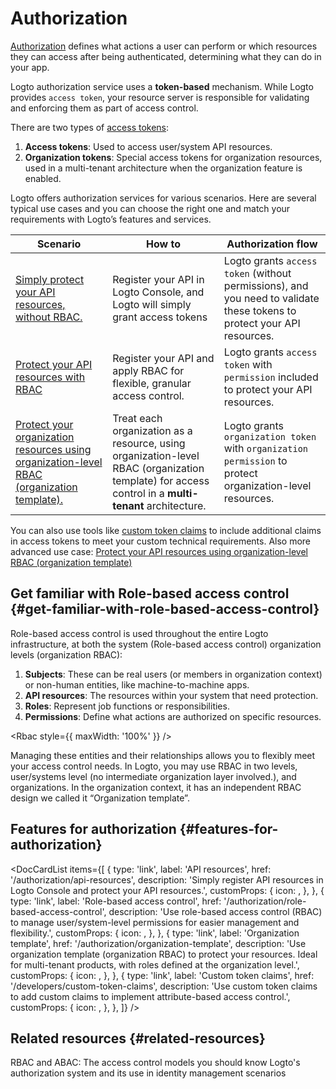 
# Authorization

[Authorization](https://auth.wiki/authorization) defines what actions a user can perform or which resources they can access after being authenticated, determining what they can do in your app.

Logto authorization service uses a **token-based** mechanism. While Logto provides `access token`, your resource server is responsible for validating and enforcing them as part of access control.

There are two types of [access tokens](https://auth.wiki/access-token):

1. **Access tokens**: Used to access user/system API resources.
2. **Organization tokens**: Special access tokens for organization resources, used in a multi-tenant architecture when the organization feature is enabled.

Logto offers authorization services for various scenarios. Here are several typical use cases and you can choose the right one and match your requirements with Logto’s features and services.

| Scenario                                                                                                                                                          | How to                                                                                                                                              | Authorization flow                                                                                                      |
| ----------------------------------------------------------------------------------------------------------------------------------------------------------------- | --------------------------------------------------------------------------------------------------------------------------------------------------- | ----------------------------------------------------------------------------------------------------------------------- |
| [Simply protect your API resources, without RBAC.](/authorization/api-resources/protect-your-api)                                                                 | Register your API in Logto Console, and Logto will simply grant access tokens                                                                       | Logto grants `access token` (without permissions), and you need to validate these tokens to protect your API resources. |
| [Protect your API resources with RBAC](/authorization/role-based-access-control/protect-api-resources-with-rbac)                                                  | Register your API and apply RBAC for flexible, granular access control.                                                                             | Logto grants `access token` with `permission` included to protect your API resources.                                   |
| [Protect your organization resources using organization-level RBAC (organization template).](/authorization/organization-template/protect-organization-resources) | Treat each organization as a resource, using organization-level RBAC (organization template) for access control in a **multi-tenant** architecture. | Logto grants `organization token` with `organization permission` to protect organization-level resources.               |

You can also use tools like [custom token claims](/developers/custom-token-claims) to include additional claims in access tokens to meet your custom technical requirements. Also more advanced use case: [Protect your API resources using organization-level RBAC (organization template)](/authorization/organization-template/protect-api-reources)

## Get familiar with Role-based access control \{#get-familiar-with-role-based-access-control}

Role-based access control is used throughout the entire Logto infrastructure, at both the system (Role-based access control) organization levels (organization RBAC):

1. **Subjects**: These can be real users (or members in organization context) or non-human entities, like machine-to-machine apps.
2. **API resources**: The resources within your system that need protection.
3. **Roles**: Represent job functions or responsibilities.
4. **Permissions**: Define what actions are authorized on specific resources.

<Rbac style={{ maxWidth: '100%' }} />

Managing these entities and their relationships allows you to flexibly meet your access control needs. In Logto, you may use RBAC in two levels, user/systems level (no intermediate organization layer involved.), and organizations. In the organization context, it has an independent RBAC design we called it “Organization template”.

## Features for authorization \{#features-for-authorization}

<DocCardList
  items={[
    {
      type: 'link',
      label: 'API resources',
      href: '/authorization/api-resources',
      description: 'Simply register API resources in Logto Console and protect your API resources.',
      customProps: {
        icon: <Api />,
      },
    },
    {
      type: 'link',
      label: 'Role-based access control',
      href: '/authorization/role-based-access-control',
      description:
        'Use role-based access control (RBAC) to manage user/system-level permissions for easier management and flexibility.',
      customProps: {
        icon: <Role />,
      },
    },
    {
      type: 'link',
      label: 'Organization template',
      href: '/authorization/organization-template',
      description:
        'Use organization template (organization RBAC) to protect your resources. Ideal for multi-tenant products, with roles defined at the organization level.',
      customProps: {
        icon: <OrgTemplate />,
      },
    },
    {
      type: 'link',
      label: 'Custom token claims',
      href: '/developers/custom-token-claims',
      description:
        'Use custom token claims to add custom claims to implement attribute-based access control.',
      customProps: {
        icon: <Jwt />,
      },
    },
  ]}
/>

## Related resources \{#related-resources}

<Url href="https://blog.logto.io/rbac-and-abac">
  RBAC and ABAC: The access control models you should know
</Url>

<Url href="https://blog.logto.io/logto-authorization-system-and-its-use">
  Logto's authorization system and its use in identity management scenarios
</Url>
